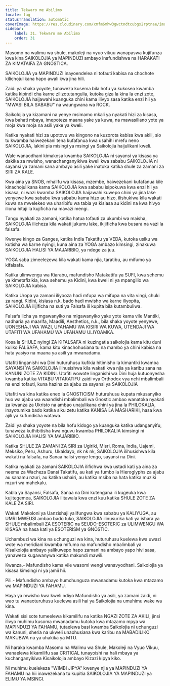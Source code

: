 ```yaml
---
title: Tekwaro me Abilimo
locale: lag
statusTranslation: automatic
coverImage: https://res.cloudinary.com/xmfm6mhw3gwctndtcubgx2rptnae/image/upload/v1740337243/small_cover_educacion_fundamental_a051170f1c.webp
sidebar:
    label: 31. Tekwaro me Abilimo
    order: 31
---
```

Masomo na walimu wa shule, makoleji na vyuo vikuu wanapaswa kujifunza kwa kina SAIKOLOJIA ya MAPINDUZI ambayo inafundishwa na HARAKATI ZA KIMATAIFA ZA GNÓSTICA.

SAIKOLOJIA ya MAPINDUZI inayoendelea ni tofauti kabisa na chochote kilichojulikana hapo awali kwa jina hili.

Zaidi ya shaka yoyote, tunaweza kusema bila hofu ya kukosea kwamba katika kipindi cha karne zilizotutangulia, kutoka giza la kina la enzi zote, SAIKOLOJIA haijawahi kuanguka chini kama ilivyo sasa katika enzi hii ya "MWASI BILA SABABU" na waungwana wa ROCK.

Saikolojia ya kizamani na yenye msimamo mkali ya nyakati hizi za kisasa, kwa bahati mbaya, imepoteza maana yake ya kuwa, na mawasiliano yote ya moja kwa moja na asili yake ya kweli.

Katika nyakati hizi za upotovu wa kingono na kuzorota kabisa kwa akili, sio tu kwamba haiwezekani tena kufafanua kwa usahihi mrefu neno SAIKOLOJIA, lakini pia misingi ya msingi ya Saikolojia haijulikani kweli.

Wale wanaodhani kimakosa kwamba SAIKOLOJIA ni sayansi ya kisasa ya dakika za mwisho, wanachanganyikiwa kweli kwa sababu SAIKOLOJIA ni sayansi ya zamani sana ambayo asili yake inatoka katika shule za zamani za SIRI ZA KALE.

Kwa aina ya SNOB, mhalifu wa kisasa, mzembe, haiwezekani kufafanua kile kinachojulikana kama SAIKOLOJIA kwa sababu isipokuwa kwa enzi hii ya kisasa, ni wazi kwamba SAIKOLOJIA haijawahi kuwepo chini ya jina lake yenyewe kwa sababu kwa sababu kama hizo au hizo, ilishukiwa kila wakati kuwa na mwelekeo wa uharibifu wa tabia ya kisiasa au kidini na kwa hivyo iliona hitaji la kujificha na mavazi mengi.

Tangu nyakati za zamani, katika hatua tofauti za ukumbi wa maisha, SAIKOLOJIA ilicheza kila wakati jukumu lake, ikijificha kwa busara na vazi la falsafa.

Kwenye kingo za Ganges, katika India Takatifu ya VEDA, kutoka usiku wa kutisha wa karne nyingi, kuna aina za YOGA ambazo kimsingi, zinakuwa SAIKOLOJIA HALISI YA MAJARIBIO, ya ndege za juu.

YOGA saba zimeelezewa kila wakati kama njia, taratibu, au mifumo ya kifalsafa.

Katika ulimwengu wa Kiarabu, mafundisho Matakatifu ya SUFI, kwa sehemu ya kimetafizikia, kwa sehemu ya Kidini, kwa kweli ni ya mpangilio wa SAIKOLOJIA kabisa.

Katika Uropa ya zamani iliyooza hadi mfupa wa mifupa na vita vingi, chuki za rangi. Kidini, kisiasa n.k. bado hadi mwisho wa karne iliyopita, SAIKOLOJIA ilijificha na suti ya Falsafa ili kupita bila kutambuliwa.

Falsafa licha ya mgawanyiko na migawanyiko yake yote kama vile Mantiki, nadharia ya maarifa, Maadili, Aesthetics, n.k., bila shaka yoyote yenyewe, UONESHAJI WA WAZI, UFAHAMU WA KISIRI WA KUWA, UTENDAJI WA UTAFITI WA UFAHAMU WA UFAHAMU ULIYOAMKA.

Kosa la SHULE nyingi ZA KIFALSAFA ni kuzingatia saikolojia kama kitu duni kuliko FALSAFA, kama kitu kinachohusiana tu na mambo ya chini kabisa na hata yasiyo na maana ya asili ya mwanadamu.

Utafiti linganishi wa Dini huturuhusu kufikia hitimisho la kimantiki kwamba SAYANSI YA SAIKOLOJIA ilihusishwa kila wakati kwa njia ya karibu sana na KANUNI ZOTE ZA KIDINI. Utafiti wowote linganishi wa Dini huja kutuonyesha kwamba katika VITABU VITAKATIFU zaidi vya Orthodox vya nchi mbalimbali na enzi tofauti, kuna hazina za ajabu za sayansi ya SAIKOLOJIA

Utafiti wa kina katika eneo la GNOSTICISM huturuhusu kupata mkusanyiko huo wa ajabu wa waandishi mbalimbali wa Gnostic ambao wanatoka nyakati za kwanza za Ukristo na ambao unajulikana chini ya jina la PHILOKALIA, inayotumika bado katika siku zetu katika KANISA LA MASHARIKI, hasa kwa ajili ya kufundisha watawa.

Zaidi ya shaka yoyote na bila hofu kidogo ya kuanguka katika udanganyifu, tunaweza kuthibitisha kwa nguvu kwamba PHILOKALIA kimsingi ni SAIKOLOJIA HALISI YA MAJARIBIO.

Katika SHULE ZA ZAMANI ZA SIRI za Ugiriki, Misri, Roma, India, Uajemi, Meksiko, Peru, Ashuru, Ukaldayo, nk nk nk, SAIKOLOJIA ilihusishwa kila wakati na falsafa, na Sanaa halisi yenye lengo, sayansi na Dini.

Katika nyakati za zamani SAIKOLOJIA ilifichwa kwa ustadi kati ya aina za neema za Wacheza Dansi Takatifu, au kati ya fumbo la Hieroglyphs za ajabu au sanamu nzuri, au katika ushairi, au katika msiba na hata katika muziki mzuri wa mahekalu.

Kabla ya Sayansi, Falsafa, Sanaa na Dini kutengana ili kugeuka kwa kujitegemea, SAIKOLOJIA ilitawala kwa enzi kuu katika SHULE ZOTE ZA KALE ZA SIRI.

Wakati Makoloni ya Uanzishaji yalifungwa kwa sababu ya KALIYUGA, au UMRI MWEUSI ambao bado tuko, SAIKOLOJIA ilinusurika kati ya ishara ya SHULE mbalimbali ZA ESOTERIC na SEUDO-ESOTERIC za ULIMWENGU WA KISASA na hasa kati ya ESOTERISM ya GNÓSTIC.

Uchambuzi wa kina na uchunguzi wa kina, huturuhusu kuelewa kwa uwazi wote wa meridiani kwamba mifumo na mafundisho mbalimbali ya Kisaikolojia ambayo yalikuwepo hapo zamani na ambayo yapo hivi sasa, yanaweza kugawanywa katika makundi mawili.

Kwanza.- Mafundisho kama vile wasomi wengi wanavyodhani. Saikolojia ya kisasa kimsingi ni ya jamii hii.

Pili.- Mafundisho ambayo humchunguza mwanadamu kutoka kwa mtazamo wa MAPINDUZI YA FAHAMU.

Haya ya mwisho kwa kweli ndiyo Mafundisho ya asili, ya zamani zaidi, ni wao tu wanaoturuhusu kuelewa asili hai ya Saikolojia na umuhimu wake wa kina.

Wakati sisi sote tumeelewa kikamilifu na katika NGAZI ZOTE ZA AKILI, jinsi ilivyo muhimu kusoma mwanadamu kutoka kwa mtazamo mpya wa MAPINDUZI YA FAHAMU, tutaelewa basi kwamba Saikolojia ni uchunguzi wa kanuni, sheria na ukweli unaohusiana kwa karibu na MABADILIKO MAKUBWA na ya uhakika ya MTU.

Ni haraka kwamba Masomo na Walimu wa Shule, Makoleji na Vyuo Vikuu, wanaelewa kikamilifu saa CRITICAL tunayoishi na hali mbaya ya kuchanganyikiwa Kisaikolojia ambayo Kizazi kipya kiko.

Ni muhimu kuelekeza "WIMBI JIPYA" kwenye njia ya MAPINDUZI YA FAHAMU na hii inawezekana tu kupitia SAIKOLOJIA YA MAPINDUZI ya ELIMU YA MSINGI.

